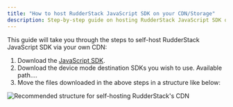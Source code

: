 ```yaml
---
title: "How to host RudderStack JavaScript SDK on your CDN/Storage"
description: Step-by-step guide on hosting RudderStack JavaScript SDK on your own CDN or storage.
---
```


This guide will take you through the steps to self-host RudderStack JavaScript SDK via your own CDN:

1. Download the [JavaScript SDK](https://cdn.rudderlabs.com/v1.1/rudder-analytics.min.js).
2. Download the device mode destination SDKs you wish to use. Available path....
3. Move the files downloaded in the above steps in a structure like below: 

<img src="../../assets/js-sdk-recommended-folder-structure.png" alt="Recommended structure for self-hosting RudderStack's CDN" />

